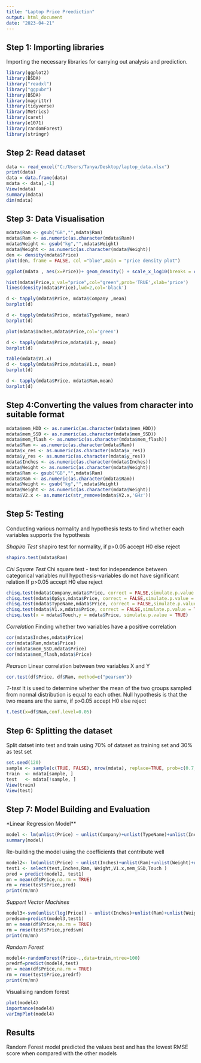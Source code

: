 ---
title: "Laptop Price Preediction"
output: html_document
date: "2023-04-21"
---
## Step 1: Importing libraries
Importing the necessary libraries for carrying out analysis and prediction.
```{r}
library(ggplot2)
library(BSDA)
library("readxl")
library("ggpubr")
library(BSDA)
library(magrittr)
library(tidyverse)
library(Metrics)
library(caret)
library(e1071)
library(randomForest)
library(stringr)
```

## Step 2: Read dataset

```{r}
data <- read_excel("C:/Users/Tanya/Desktop/laptop_data.xlsx")
print(data)
data = data.frame(data)
mdata <- data[,-1]
View(mdata)
summary(mdata)
dim(mdata)
```

## Step 3: Data Visualisation
```{r}
mdata$Ram <- gsub("GB","",mdata$Ram)
mdata$Ram <- as.numeric(as.character(mdata$Ram))
mdata$Weight <- gsub("kg","",mdata$Weight)
mdata$Weight <- as.numeric(as.character(mdata$Weight))
den <- density(mdata$Price)
plot(den, frame = FALSE, col ="blue",main = "price density plot")
```
```{r}
ggplot(mdata , aes(x=Price))+ geom_density() + scale_x_log10(breaks = c(10000,40000,80000,120000))
```
```{r}
hist(mdata$Price,x_val="price",col="green",prob='TRUE',xlab='price')
lines(density(mdata$Price),lwd=2,col='black')
```
```{r}
d <- tapply(mdata$Price, mdata$Company ,mean)
barplot(d)
```
```{r}
d <- tapply(mdata$Price, mdata$TypeName, mean)
barplot(d)
```
```{r}
plot(mdata$Inches,mdata$Price,col='green')
```
```{r}
d <- tapply(mdata$Price,mdata$V1.y, mean)
barplot(d)
```
```{r}
table(mdata$V1.x)
d <- tapply(mdata$Price,mdata$V1.x, mean)
barplot(d)
```
```{r}
d <- tapply(mdata$Price, mdata$Ram,mean)
barplot(d)
```

## Step 4:Converting the values from character into suitable format
```{r}
mdata$mem_HDD <- as.numeric(as.character(mdata$mem_HDD))
mdata$mem_SSD <- as.numeric(as.character(mdata$mem_SSD))
mdata$mem_flash <- as.numeric(as.character(mdata$mem_flash))
mdata$Ram <- as.numeric(as.character(mdata$Ram))
mdata$x_res <- as.numeric(as.character(mdata$x_res))
mdata$y_res <- as.numeric(as.character(mdata$y_res))
mdata$Inches <- as.numeric(as.character(mdata$Inches))
mdata$Weight <- as.numeric(as.character(mdata$Weight))
mdata$Ram <- gsub("GB","",mdata$Ram)
mdata$Ram <- as.numeric(as.character(mdata$Ram))
mdata$Weight <- gsub("kg","",mdata$Weight)
mdata$Weight <- as.numeric(as.character(mdata$Weight))
mdata$V2.x <- as.numeric(str_remove(mdata$V2.x,'GHz'))
```

## Step 5: Testing 
Conducting various normality and hypothesis tests to find whether each variables supports the hypothesis

*Shapiro Test*
shapiro test for normality, if p>0.05 accept H0 else reject
```{r}
shapiro.test(mdata$Ram)
```

*Chi Square Test*
Chi square test - test for independence between categorical variables
null hypothesis-variables do not have significant relation
If p>0.05 accept H0 else reject
```{r}
chisq.test(mdata$Company,mdata$Price, correct = FALSE,simulate.p.value = TRUE)
chisq.test(mdata$OpSys,mdata$Price, correct = FALSE,simulate.p.value = TRUE)
chisq.test(mdata$TypeName,mdata$Price, correct = FALSE,simulate.p.value = TRUE)
chisq.test(mdata$V1.x,mdata$Price, correct = FALSE,simulate.p.value = TRUE)
chisq.test(x = mdata$Touch,y = mdata$Price, simulate.p.value = TRUE)
```

*Correlation*
Finding whether two variables have a positive correlation
```{r}
cor(mdata$Inches,mdata$Price)
cor(mdata$Ram,mdata$Price)
cor(mdata$mem_SSD,mdata$Price)
cor(mdata$mem_flash,mdata$Price)
```

*Pearson*
Linear correlation between two variables X and Y
```{r}
cor.test(df$Price, df$Ram, method=c("pearson"))
```

*T-test*
It is used to determine whether the mean of the two groups sampled from normal distribution is equal to each other. 
Null hypothesis is that the two means are the same, if p>0.05 accept H0 else reject
```{r}
t.test(x=df$Ram,conf.level=0.05)
```

## Step 6: Splitting the dataset
Split datset into test and train using 70% of dataset as training set and 30% as test set
```{r}
set.seed(120)
sample <- sample(c(TRUE, FALSE), nrow(mdata), replace=TRUE, prob=c(0.7,0.3))
train  <- mdata[sample, ]
test   <- mdata[!sample, ]
View(train)
View(test)
```

## Step 7: Model Building and Evaluation

*Linear Regression Model**
```{r}
model <- lm(unlist(Price) ~ unlist(Company)+unlist(TypeName)+unlist(Inches)+unlist(Ram)+unlist(OpSys)+unlist(Weight)+unlist(V1.x)+unlist(V2.x)+unlist(V1.y)+unlist(mem_HDD)+unlist(mem_SSD)+unlist(mem_flash)+unlist(Touch)+unlist(x_res)+unlist(y_res), data = train )
summary(model)
```

Re-building the model using the coefficients that contribute well
```{r}
model2<- lm(unlist(Price) ~ unlist(Inches)+unlist(Ram)+unlist(Weight)+unlist(V1.x)+unlist(mem_SSD)+unlist(Touch), data = train)
test1 <- select(test,Inches,Ram, Weight,V1.x,mem_SSD,Touch )
pred = predict(model2, test1)
mn = mean(df$Price,na.rm = TRUE)
rm = rmse(test$Price,pred)
print(rm/mn)
```

*Support Vector Machines*
```{r}
model3<-svm(unlist(log(Price)) ~ unlist(Inches)+unlist(Ram)+unlist(Weight)+unlist(V1.x)+unlist(mem_SSD)+unlist(Touch), data = train)
predsvm=predict(model3,test1)
mn = mean(df$Price,na.rm = TRUE)
rm = rmse(test$Price,predsvm)
print(rm/mn)
```

*Random Forest*
```{r}
model4<-randomForest(Price~.,data=train,ntree=100)
predrf=predict(model4,test)
mn = mean(df$Price,na.rm = TRUE)
rm = rmse(test$Price,predrf)
print(rm/mn)
```
Visualising random forest
```{r}
plot(model4)
importance(model4)
varImpPlot(model4)
```

## Results
Random Forest model predicted the values best and has the lowest RMSE score when compared with the other models